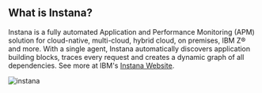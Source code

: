
## What is Instana?

<PageDescription>

Instana is a fully automated Application and Performance Monitoring (APM) 
solution for cloud-native, multi-cloud, hybrid cloud, on premises, IBM Z® and 
more. With a single agent, Instana automatically discovers application building 
blocks, traces every request and creates a dynamic graph of all dependencies. See more at IBM's [Instana Website](https://www.ibm.com/products/instana).

</PageDescription>

<FeatureCard
    color="light"
    href="/SalesEnablement/sales"
    title="What is Instana"
    actionIcon="arrowRight"
    className="homepage-feature"
    >

<ArtDirection>

<!--![instana](../images/instana.png)-->
<!--![instana](../images/instana.png)-->
![instana](../images/instana.png)

</ArtDirection>

</FeatureCard>
